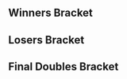 {{DISPLAYTITLE:SoCal Colosseum #10: Doubles Bracket}}{{SetGame|melee}}
{{tabs static
|name1=Overview
|link1=SoCal Colosseum/10
|name2=Singles Pools
|link2=SoCal Colosseum/10/Singles Pools
|name3=Singles Bracket
|link3=SoCal Colosseum/10/Singles Bracket
|name4=Doubles Bracket
|link4=SoCal Colosseum/10/Doubles Bracket
|This=4
}}
==Winners Bracket==
{{32DEDoublesWBracketA
<!-- ROUND 1 -->
|r1m1t1p1=Captain Faceroll |r1m1t1p1flag=us
|r1m1t1p2=CDK |r1m1t1p2flag=us |r1m1t1score={{win}}
|r1m1t2p1=Bye |r1m1t2p1flag=
|r1m1t2p2=Bye |r1m1t2p2flag= |r1m1t2score=
|r1m1win=1

|r1m2t1p1=Jock |r1m2t1p1flag=
|r1m2t1p2=Cole |r1m2t1p2flag= |r1m2t1score=0
|r1m2t2p1=Rasec |r1m2t2p1flag=us
|r1m2t2p2=DrWhooves |r1m2t2p2flag=us |r1m2t2score=2
|r1m2win=2

|r1m3t1p1=Andymosity |r1m3t1p1flag=us
|r1m3t1p2=Strain |r1m3t1p2flag=us |r1m3t1score={{win}}
|r1m3t2p1=Bye |r1m3t2p1flag=
|r1m3t2p2=Bye |r1m3t2p2flag= |r1m3t2score=
|r1m3win=1

|r1m4t1p1=ChildishSensei |r1m4t1p1flag=us
|r1m4t1p2=null |r1m4t1p2flag=us |r1m4t1score=2
|r1m4t2p1=Oats |r1m4t2p1flag=us
|r1m4t2p2=Kango |r1m4t2p2flag= |r1m4t2score=0
|r1m4win=1

|r1m5t1p1=Manatee |r1m5t1p1flag=us
|r1m5t1p2=Peligro |r1m5t1p2flag=us |r1m5t1score={{win}}
|r1m5t2p1=Bye |r1m5t2p1flag=
|r1m5t2p2=Bye |r1m5t2p2flag= |r1m5t2score=
|r1m5win=1

|r1m6t1p1=Opponent |r1m6t1p1flag=us
|r1m6t1p2=Boy |r1m6t1p2flag=us |r1m6t1score=2
|r1m6t2p1=Venelox |r1m6t2p1flag=us
|r1m6t2p2=Fixate |r1m6t2p2flag=us |r1m6t2score=1
|r1m6win=1

|r1m7t1p1=hdBryan |r1m7t1p1flag=us
|r1m7t1p2=Oli |r1m7t1p2flag=us |r1m7t1score={{win}}
|r1m7t2p1=Bye |r1m7t2p1flag=
|r1m7t2p2=Bye |r1m7t2p2flag= |r1m7t2score=
|r1m7win=1

|r1m8t1p1=Ecstasy |r1m8t1p1flag=us
|r1m8t1p2=Openzmindz |r1m8t1p2flag=us |r1m8t1score=2
|r1m8t2p1=Champloo |r1m8t2p1flag=us
|r1m8t2p2=Fleece |r1m8t2p2flag=us |r1m8t2score=0
|r1m8win=1

|r1m9t1p1=Jace |r1m9t1p1flag=us
|r1m9t1p2=Kira |r1m9t1p2flag=us |r1m9t1score={{win}}
|r1m9t2p1=Bye |r1m9t2p1flag=
|r1m9t2p2=Bye |r1m9t2p2flag= |r1m9t2score=
|r1m9win=1

|r1m10t1p1=MP3 |r1m10t1p1flag=us
|r1m10t1p2=RnV |r1m10t1p2flag=us |r1m10t1score=1
|r1m10t2p1=LostandFound |r1m10t2p1flag=us
|r1m10t2p2=JakeFromStateFarm |r1m10t2p2flag=us |r1m10t2score=2
|r1m10win=2

|r1m11t1p1=MegaChristmas |r1m11t1p1flag=us
|r1m11t1p2=ARMY |r1m11t1p2flag=us |r1m11t1score={{win}}
|r1m11t2p1=Bye |r1m11t2p1flag=
|r1m11t2p2=Bye |r1m11t2p2flag= |r1m11t2score=
|r1m11win=1

|r1m12t1p1=Xan |r1m12t1p1flag=us
|r1m12t1p2=Flonominal |r1m12t1p2flag=us |r1m12t1score={{win}}
|r1m12t2p1=AmaeyZing |r1m12t2p1flag=us
|r1m12t2p2=Dani |r1m12t2p2flag=us |r1m12t2score=DQ
|r1m12win=1

|r1m13t1p1=Videowaffles |r1m13t1p1flag=us
|r1m13t1p2=Zack Fair |r1m13t1p2flag=us |r1m13t1score={{win}}
|r1m13t2p1=Bye |r1m13t2p1flag=
|r1m13t2p2=Bye |r1m13t2p2flag= |r1m13t2score=
|r1m13win=1

|r1m14t1p1=key |r1m14t1p1flag=us
|r1m14t1p2=Slemdog |r1m14t1p2flag=us |r1m14t1score=1
|r1m14t2p1=Kurv |r1m14t2p1flag=us
|r1m14t2p2=Val |r1m14t2p2flag=us |r1m14t2score=2
|r1m14win=2

|r1m15t1p1=Vavez |r1m15t1p1flag=us
|r1m15t1p2=Henry |r1m15t1p2flag=us |r1m15t1score={{win}}
|r1m15t2p1=Bye |r1m15t2p1flag=
|r1m15t2p2=Bye |r1m15t2p2flag= |r1m15t2score=
|r1m15win=1

|r1m16t1p1=KayGee |r1m16t1p1flag=us
|r1m16t1p2=Jose Ole |r1m16t1p2flag=us |r1m16t1score=2
|r1m16t2p1=gill |r1m16t2p1flag=us
|r1m16t2p2=Breezuz |r1m16t2p2flag=us |r1m16t2score=0
|r1m16win=1

<!-- ROUND 2 -->
|r2m1t1p1=Captain Faceroll |r2m1t1p1flag=us
|r2m1t1p2=CDK |r2m1t1p2flag=us |r2m1t1score=2
|r2m1t2p1=Rasec |r2m1t2p1flag=us
|r2m1t2p2=DrWhooves |r2m1t2p2flag=us |r2m1t2score=0
|r2m1win=1

|r2m2t1p1=Andymosity |r2m2t1p1flag=us
|r2m2t1p2=Strain |r2m2t1p2flag=us |r2m2t1score=2
|r2m2t2p1=ChildishSensei |r2m2t2p1flag=us
|r2m2t2p2=null |r2m2t2p2flag=us |r2m2t2score=0
|r2m2win=1

|r2m3t1p1=Manatee |r2m3t1p1flag=us
|r2m3t1p2=Peligro |r2m3t1p2flag=us |r2m3t1score=2
|r2m3t2p1=Opponent |r2m3t2p1flag=us
|r2m3t2p2=Boy |r2m3t2p2flag=us |r2m3t2score=1
|r2m3win=1

|r2m4t1p1=hdBryan |r2m4t1p1flag=us
|r2m4t1p2=Oli |r2m4t1p2flag=us |r2m4t1score=2
|r2m4t2p1=Ecstasy |r2m4t2p1flag=us
|r2m4t2p2=Openzmindz |r2m4t2p2flag=us |r2m4t2score=0
|r2m4win=1

|r2m5t1p1=Jace |r2m5t1p1flag=us
|r2m5t1p2=Kira |r2m5t1p2flag=us |r2m5t1score=2
|r2m5t2p1=LostandFound |r2m5t2p1flag=us
|r2m5t2p2=JakeFromStateFarm |r2m5t2p2flag=us |r2m5t2score=0
|r2m5win=1

|r2m6t1p1=MegaChristmas |r2m6t1p1flag=us
|r2m6t1p2=ARMY |r2m6t1p2flag=us |r2m6t1score=DQ
|r2m6t2p1=Xan |r2m6t2p1flag=us
|r2m6t2p2=Flonominal |r2m6t2p2flag=us |r2m6t2score={{win}}
|r2m6win=2

|r2m7t1p1=Videowaffles |r2m7t1p1flag=us
|r2m7t1p2=Zack Fair |r2m7t1p2flag=us |r2m7t1score=2
|r2m7t2p1=Kurv |r2m7t2p1flag=us
|r2m7t2p2=Val |r2m7t2p2flag=us |r2m7t2score=0
|r2m7win=1

|r2m8t1p1=Vavez |r2m8t1p1flag=us
|r2m8t1p2=Henry |r2m8t1p2flag=us |r2m8t1score=2
|r2m8t2p1=KayGee |r2m8t2p1flag=us
|r2m8t2p2=Jose Ole |r2m8t2p2flag=us |r2m8t2score=0
|r2m8win=1

<!-- ROUND 3 -->
|r3m1t1p1=Captain Faceroll |r3m1t1p1flag=us
|r3m1t1p2=CDK |r3m1t1p2flag=us |r3m1t1score=2
|r3m1t2p1=Andymosity |r3m1t2p1flag=us
|r3m1t2p2=Strain |r3m1t2p2flag=us |r3m1t2score=0
|r3m1win=1

|r3m2t1p1=Manatee |r3m2t1p1flag=us
|r3m2t1p2=Peligro |r3m2t1p2flag=us |r3m2t1score=2
|r3m2t2p1=hdBryan |r3m2t2p1flag=us
|r3m2t2p2=Oli |r3m2t2p2flag=us |r3m2t2score=0
|r3m2win=1

|r3m3t1p1=Jace |r3m3t1p1flag=us
|r3m3t1p2=Kira |r3m3t1p2flag=us |r3m3t1score=2
|r3m3t2p1=Xan |r3m3t2p1flag=us
|r3m3t2p2=Flonominal |r3m3t2p2flag=us |r3m3t2score=0
|r3m3win=1

|r3m4t1p1=Videowaffles |r3m4t1p1flag=us
|r3m4t1p2=Zack Fair |r3m4t1p2flag=us |r3m4t1score=2
|r3m4t2p1=Vavez |r3m4t2p1flag=us
|r3m4t2p2=Henry |r3m4t2p2flag=us |r3m4t2score=1
|r3m4win=1

<!-- ROUND 4 -->
|r4m1t1p1=Captain Faceroll |r4m1t1p1flag=us
|r4m1t1p2=CDK |r4m1t1p2flag=us |r4m1t1score=3
|r4m1t2p1=Manatee |r4m1t2p1flag=us
|r4m1t2p2=Peligro |r4m1t2p2flag=us |r4m1t2score=2
|r4m1win=1

|r4m2t1p1=Jace |r4m2t1p1flag=us
|r4m2t1p2=Kira |r4m2t1p2flag=us |r4m2t1score=3
|r4m2t2p1=Videowaffles |r4m2t2p1flag=us
|r4m2t2p2=Zack Fair |r4m2t2p2flag=us |r4m2t2score=2
|r4m2win=1
}}
==Losers Bracket==
{{24DEDoublesLBracketSmwA
|tourneylink=SoCal Colosseum/10
|tourneyname=SoCal Colosseum #10
|l1placement=17-24
|l2placement=13-16
|l3placement=9-12
|l4placement=7-8
|l5placement=5-6
|column-width=160

<!-- ROUND 1 -->
|l1m1t1p1=KayGee |l1m1t1p1flag=us
|l1m1t1p2=Jose Ole |l1m1t1p2flag=us |l1m1t1score=2
|l1m1t2p1=Jock |l1m1t2p1flag=
|l1m1t2p2=Cole |l1m1t2p2flag= |l1m1t2score=0
|l1m1win=1

|l1m2t1p1=Kurv |l1m2t1p1flag=us
|l1m2t1p2=Val |l1m2t1p2flag=us |l1m2t1score=2
|l1m2t2p1=Oats |l1m2t2p1flag=us
|l1m2t2p2=Kango |l1m2t2p2flag= |l1m2t2score=1
|l1m2win=1

|l1m3t1p1=MegaChristmas |l1m3t1p1flag=us
|l1m3t1p2=ARMY |l1m3t1p2flag=us |l1m3t1score=DQ
|l1m3t2p1=Venelox |l1m3t2p1flag=us
|l1m3t2p2=Fixate |l1m3t2p2flag=us |l1m3t2score={{win}}
|l1m3win=2

|l1m4t1p1=LostandFound |l1m4t1p1flag=us
|l1m4t1p2=JakeFromStateFarm |l1m4t1p2flag=us |l1m4t1score=2
|l1m4t2p1=Champloo |l1m4t2p1flag=us
|l1m4t2p2=Fleece |l1m4t2p2flag=us |l1m4t2score=0
|l1m4win=1

|l1m5t1p1=Ecstasy |l1m5t1p1flag=us
|l1m5t1p2=Openzmindz |l1m5t1p2flag=us |l1m5t1score=2
|l1m5t2p1=MP3 |l1m5t2p1flag=us
|l1m5t2p2=RnV |l1m5t2p2flag=us |l1m5t2score=0
|l1m5win=1

|l1m6t1p1=Opponent |l1m6t1p1flag=us
|l1m6t1p2=Boy |l1m6t1p2flag=us |l1m6t1score={{win}}
|l1m6t2p1=AmaeyZing |l1m6t2p1flag=us
|l1m6t2p2=Dani |l1m6t2p2flag=us |l1m6t2score=DQ
|l1m6win=1

|l1m7t1p1=ChildishSensei |l1m7t1p1flag=us
|l1m7t1p2=null |l1m7t1p2flag=us |l1m7t1score=2
|l1m7t2p1=key |l1m7t2p1flag=us
|l1m7t2p2=Slemdog |l1m7t2p2flag=us |l1m7t2score=0
|l1m7win=1

|l1m8t1p1=Rasec |l1m8t1p1flag=us
|l1m8t1p2=DrWhooves |l1m8t1p2flag=us |l1m8t1score=2
|l1m8t2p1=gill |l1m8t2p1flag=us
|l1m8t2p2=Breezuz |l1m8t2p2flag=us |l1m8t2score=0
|l1m8win=1

<!-- ROUND 2 -->
|l2m1t1p1=KayGee |l2m1t1p1flag=us
|l2m1t1p2=Jose Ole |l2m1t1p2flag=us |l2m1t1score=1
|l2m1t2p1=Kurv |l2m1t2p1flag=us
|l2m1t2p2=Val |l2m1t2p2flag=us |l2m1t2score=2
|l2m1win=2

|l2m2t1p1=Venelox |l2m2t1p1flag=us
|l2m2t1p2=Fixate |l2m2t1p2flag=us |l2m2t1score=2
|l2m2t2p1=LostandFound |l2m2t2p1flag=us
|l2m2t2p2=JakeFromStateFarm |l2m2t2p2flag=us |l2m2t2score=1
|l2m2win=1

|l2m3t1p1=Ecstasy |l2m3t1p1flag=us
|l2m3t1p2=Openzmindz |l2m3t1p2flag=us |l2m3t1score=0
|l2m3t2p1=Opponent |l2m3t2p1flag=us
|l2m3t2p2=Boy |l2m3t2p2flag=us |l2m3t2score=2
|l2m3win=2

|l2m4t1p1=ChildishSensei |l2m4t1p1flag=us
|l2m4t1p2=null |l2m4t1p2flag=us |l2m4t1score=2
|l2m4t2p1=Rasec |l2m4t2p1flag=us
|l2m4t2p2=DrWhooves |l2m4t2p2flag=us |l2m4t2score=0
|l2m4win=1

<!-- ROUND 3 -->
|l3m1t1p1=hdBryan |l3m1t1p1flag=us
|l3m1t1p2=Oli |l3m1t1p2flag=us |l3m1t1score=2
|l3m1t2p1=Kurv |l3m1t2p1flag=us
|l3m1t2p2=Val |l3m1t2p2flag=us |l3m1t2score=1
|l3m1win=1

|l3m2t1p1=Andymosity |l3m2t1p1flag=us
|l3m2t1p2=Strain |l3m2t1p2flag=us |l3m2t1score=2
|l3m2t2p1=Venelox |l3m2t2p1flag=us
|l3m2t2p2=Fixate |l3m2t2p2flag=us |l3m2t2score=0
|l3m2win=1

|l3m3t1p1=Vavez |l3m3t1p1flag=us
|l3m3t1p2=Henry |l3m3t1p2flag=us |l3m3t1score=2
|l3m3t2p1=Opponent |l3m3t2p1flag=us
|l3m3t2p2=Boy |l3m3t2p2flag=us |l3m3t2score=1
|l3m3win=1

|l3m4t1p1=Xan |l3m4t1p1flag=us
|l3m4t1p2=Flonominal |l3m4t1p2flag=us |l3m4t1score=1
|l3m4t2p1=ChildishSensei |l3m4t2p1flag=us
|l3m4t2p2=null |l3m4t2p2flag=us |l3m4t2score=2
|l3m4win=2

<!-- ROUND 4 -->
|l4m1t1p1=hdBryan |l4m1t1p1flag=us
|l4m1t1p2=Oli |l4m1t1p2flag=us |l4m1t1score=2
|l4m1t2p1=Andymosity |l4m1t2p1flag=us
|l4m1t2p2=Strain |l4m1t2p2flag=us |l4m1t2score=0
|l4m1win=1

|l4m2t1p1=Vavez |l4m2t1p1flag=us
|l4m2t1p2=Henry |l4m2t1p2flag=us |l4m2t1score=2
|l4m2t2p1=ChildishSensei |l4m2t2p1flag=us
|l4m2t2p2=null |l4m2t2p2flag=us |l4m2t2score=0
|l4m2win=1

<!-- ROUND 5 -->
|l5m1t1p1=Videowaffles |l5m1t1p1flag=us
|l5m1t1p2=Zack Fair |l5m1t1p2flag=us |l5m1t1score=1
|l5m1t2p1=hdBryan |l5m1t2p1flag=us
|l5m1t2p2=Oli |l5m1t2p2flag=us |l5m1t2score=2
|l5m1win=2

|l5m2t1p1=Manatee |l5m2t1p1flag=us
|l5m2t1p2=Peligro |l5m2t1p2flag=us |l5m2t1score=2
|l5m2t2p1=Vavez |l5m2t2p1flag=us
|l5m2t2p2=Henry |l5m2t2p2flag=us |l5m2t2score=1
|l5m2win=1
}}
<onlyinclude>
==Final Doubles Bracket==
{{DEFinalDoublesSmwBracket
|tourneylink=SoCal Colosseum/10
|tourneyname=SoCal Colosseum #10
|l1placement=4
|r2placement=3
|r3loserplacement=2
|r3winnerplacement=1
|column-width=160

<!-- FROM WINNERS -->
|r1m1t1p1=Captain Faceroll |r1m1t1p1flag=us
|r1m1t1p2=CDK |r1m1t1p2flag=us |r1m1t1score=3
|r1m1t2p1=Jace |r1m1t2p1flag=us
|r1m1t2p2=Kira |r1m1t2p2flag=us |r1m1t2score=0
|r1m1win=1

<!-- FROM LOSERS -->
|l1m1t1p1=hdBryan |l1m1t1p1flag=us
|l1m1t1p2=Oli |l1m1t1p2flag=us |l1m1t1score=3
|l1m1t2p1=Manatee |l1m1t2p1flag=us
|l1m1t2p2=Peligro |l1m1t2p2flag=us |l1m1t2score=1
|l1m1win=1

<!-- LOSERS FINALS -->
|r2m1t1p1=Jace |r2m1t1p1flag=us
|r2m1t1p2=Kira |r2m1t1p2flag=us |r2m1t1score=3
|r2m1t2p1=hdBryan |r2m1t2p1flag=us
|r2m1t2p2=Oli |r2m1t2p2flag=us |r2m1t2score=0
|r2m1win=1

<!-- GRAND FINALS -->
|r3m1t1p1=Captain Faceroll |r3m1t1p1flag=us
|r3m1t1p2=CDK |r3m1t1p2flag=us |r3m1t1score=3 |r3m2t1score=
|r3m1t2p1=Jace |r3m1t2p1flag=us
|r3m1t2p2=Kira |r3m1t2p2flag=us |r3m1t2score=0 |r3m2t2score=
|r3m1win=1
}}
</onlyinclude>
